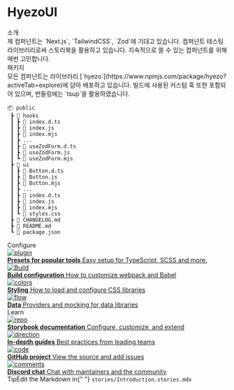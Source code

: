 

<Meta title="UI/Introduction" />

<style>
  {`
    .subheading {
      --mediumdark: '#999999';
      font-weight: 900;
      font-size: 13px;
      color: #999;
      letter-spacing: 6px;
      line-height: 24px;
      text-transform: uppercase;
      margin-bottom: 12px;
      margin-top: 40px;
    }

    .link-list {
      display: grid;
      grid-template-columns: 1fr;
      grid-template-rows: 1fr 1fr;
      row-gap: 10px;
    }

    @media (min-width: 620px) {
      .link-list {
        row-gap: 20px;
        column-gap: 20px;
        grid-template-columns: 1fr 1fr;
      }
    }

    @media all and (-ms-high-contrast:none) {
    .link-list {
        display: -ms-grid;
        -ms-grid-columns: 1fr 1fr;
        -ms-grid-rows: 1fr 1fr;
      }
    }

    .link-item {
      display: block;
      padding: 20px 30px 20px 15px;
      border: 1px solid #00000010;
      border-radius: 5px;
      transition: background 150ms ease-out, border 150ms ease-out, transform 150ms ease-out;
      color: #333333;
      display: flex;
      align-items: flex-start;
    }

    .link-item:hover {
      border-color: #1EA7FD50;
      transform: translate3d(0, -3px, 0);
      box-shadow: rgba(0, 0, 0, 0.08) 0 3px 10px 0;
    }

    .link-item:active {
      border-color: #1EA7FD;
      transform: translate3d(0, 0, 0);
    }

    .link-item strong {
      font-weight: 700;
      display: block;
      margin-bottom: 2px;
    }

    .link-item-img-wrapper {
      height: 40px;
      width: 40px;
      margin-right: 15px;
      flex: none;
    }

    .link-item span {
      font-size: 14px;
      line-height: 20px;
    }

    .tip {
      display: inline-block;
      border-radius: 1em;
      font-size: 11px;
      line-height: 12px;
      font-weight: 700;
      background: #E7FDD8;
      color: #66BF3C;
      padding: 4px 12px;
      margin-right: 10px;
      vertical-align: top;
    }

    .tip-wrapper {
      font-size: 13px;
      line-height: 20px;
      margin-top: 40px;
      margin-bottom: 40px;
    }

    .tip-wrapper code {
      font-size: 12px;
      display: inline-block;
    }

    a > code {
      color: #66BF!important;
      background: #FFEDEF!important;
    }
  `}
</style>

# HyezoUI

<div className="subheading">소개</div>
제 컴퍼넌트는 `Next.js`, `TailwindCSS`, `Zod`에 기대고 있습니다.  
컴퍼넌트 테스팅 라이브러리로써 스토리북을 활용하고 있습니다.  
지속적으로 쓸 수 있는 컴퍼넌트를 위해 매번 고민합니다.


<div className="subheading">패키지</div>
모든 컴퍼넌트는 라이브러리 [`hyezo`](https://www.npmjs.com/package/hyezo?activeTab=explore)에
담아 배포하고 있습니다.  
빌드에 사용된 커스텀 훅 또한 포함되어 있으며, 번들링에는 `tsup`을 활용하였습니다.

```
📦 public
 ┣ 📂 hooks
 ┃ ┣ 📜 index.d.ts
 ┃ ┣ 📜 index.js
 ┃ ┣ 📜 index.mjs
 ┃ ┣ ...
 ┃ ┣ 📜 useZodForm.d.ts
 ┃ ┣ 📜 useZodForm.js
 ┃ ┗ 📜 useZodForm.mjs
 ┣ 📂 ui
 ┃ ┣ 📜 Button.d.ts
 ┃ ┣ 📜 Button.js
 ┃ ┣ 📜 Button.mjs
 ┃ ┣ ...
 ┃ ┣ 📜 index.d.ts
 ┃ ┣ 📜 index.js
 ┃ ┣ 📜 index.mjs
 ┃ ┗ 📜 styles.css
 ┣ 📜 CHANGELOG.md
 ┣ 📜 README.md
 ┗ 📜 package.json
```

<div className="subheading">Configure</div>

<div className="link-list">
  <a
    className="link-item"
    href="https://storybook.js.org/docs/react/addons/addon-types"
    target="_blank"
  >
    <div className="link-item-img-wrapper">
      <Image src={Plugin} alt="plugin" />
    </div>
    <span>
      <strong>Presets for popular tools</strong>
      Easy setup for TypeScript, SCSS and more.
    </span>
  </a>
  <a
    className="link-item"
    href="https://storybook.js.org/docs/react/configure/webpack"
    target="_blank"
  >
    <div className="link-item-img-wrapper">
      <Image src={StackAlt} alt="Build" />
    </div>
    <span>
      <strong>Build configuration</strong>
      How to customize webpack and Babel
    </span>
  </a>
  <a
    className="link-item"
    href="https://storybook.js.org/docs/react/configure/styling-and-css"
    target="_blank"
  >
    <div className="link-item-img-wrapper">
      <Image src={Colors} alt="colors" />
    </div>
    <span>
      <strong>Styling</strong>
      How to load and configure CSS libraries
    </span>
  </a>
  <a
    className="link-item"
    href="https://storybook.js.org/docs/react/get-started/setup#configure-storybook-for-your-stack"
    target="_blank"
  >
    <div className="link-item-img-wrapper">
      <Image src={Flow} alt="flow" />
    </div>
    <span>
      <strong>Data</strong>
      Providers and mocking for data libraries
    </span>
  </a>
</div>

<div className="subheading">Learn</div>

<div className="link-list">
  <a className="link-item" href="https://storybook.js.org/docs" target="_blank">
    <div className="link-item-img-wrapper">
      <Image src={Repo} alt="repo" />
    </div>
    <span>
      <strong>Storybook documentation</strong>
      Configure, customize, and extend
    </span>
  </a>
  <a className="link-item" href="https://storybook.js.org/tutorials/" target="_blank">
    <div className="link-item-img-wrapper">
      <Image src={Direction} alt="direction" />
    </div>
    <span>
      <strong>In-depth guides</strong>
      Best practices from leading teams
    </span>
  </a>
  <a
    className="link-item"
    href="https://github.com/storybookjs/storybook"
    target="_blank"
  >
    <div className="link-item-img-wrapper">
      <Image src={Code} alt="code" />
    </div>
    <span>
      <strong>GitHub project</strong>
      View the source and add issues
    </span>
  </a>
  <a className="link-item" href="https://discord.gg/storybook" target="_blank">
    <div className="link-item-img-wrapper">
      <Image src={Comments} alt="comments" />
    </div>
    <span>
      <strong>Discord chat</strong>
      Chat with maintainers and the community
    </span>
  </a>
</div>

<div className="tip-wrapper">
  <span className="tip">Tip</span>Edit the Markdown in{" "}
  <code>stories/Introduction.stories.mdx</code>
</div>
